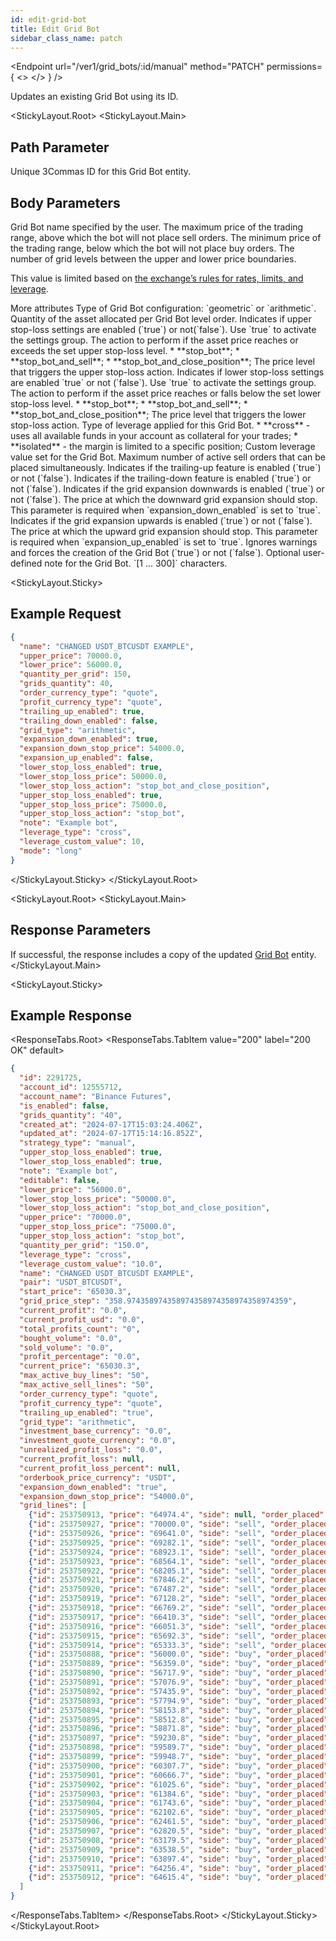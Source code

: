 ```yaml
---
id: edit-grid-bot
title: Edit Grid Bot
sidebar_class_name: patch
---
```


<Endpoint
  url="/ver1/grid_bots/:id/manual"
  method="PATCH"
  permissions={
    <>
      <Permission title="Permission" description="BOTS_WRITE" />
      <Permission title="Security" description="SIGNED" />
    </>
  }
/>

  Updates an existing Grid Bot using its ID.

<StickyLayout.Root>
   <StickyLayout.Main>

## Path Parameter 
<ApiParam name='id' type='integer' id="id" required>
   Unique 3Commas ID for this Grid Bot entity.
</ApiParam>

## Body Parameters 

<ApiParam name='name' type='integer' id="name" required>
  Grid Bot name specified by the user.
</ApiParam>

<ApiParam name='upper_price' type='number' id="upper_price" required>
   The maximum price of the trading range, above which the bot will not place sell orders.
</ApiParam>

<ApiParam name='lower_price' type='number' id="lower_price" required>
   The minimum price of the trading range, below which the bot will not place buy orders.
</ApiParam>

<ApiParam name='grids_quantity' type="number" id="grids_quantity" required>
  The number of grid levels between the upper and lower price boundaries.

  This value is limited based on [the exchange’s rules for rates, limits, and leverage](/market-data/3_currency_rates_and_limits_with_leverage_data.mdx).
</ApiParam> 


<CollapseAll>
<CollapseAllHeading> More attributes <CollapseAllButton /> </CollapseAllHeading>

<CollapsibleApiParam name="grid_type" type="string" id="grid_type">
  Type of Grid Bot configuration: `geometric` or `arithmetic`.
</CollapsibleApiParam>

<CollapsibleApiParam name="quantity_per_grid" type="number" id="quantity_per_grid" required>
   Quantity of the asset allocated per Grid Bot level order.
</CollapsibleApiParam>

<CollapsibleApiParam name="upper_stop_loss_enabled" type="boolean" id="upper_stop_loss_enabled">
  Indicates if upper stop-loss settings are enabled (`true`) or not(`false`). Use `true` to activate the settings group.
</CollapsibleApiParam>

<CollapsibleApiParam name="upper_stop_loss_action" type="string" id="upper_stop_loss_action">
  The action to perform if the asset price reaches or exceeds the set upper stop-loss level.
  <CollapsibleNestedParams openName="Hide allowed values" collapsedName="Show allowed values">
      * **stop_bot**;
      * **stop_bot_and_sell**;
      * **stop_bot_and_close_position**;
     </CollapsibleNestedParams>
</CollapsibleApiParam>

<CollapsibleApiParam name="upper_stop_loss_price" type="number" id="upper_stop_loss_price">
  The price level that triggers the upper stop-loss action.
</CollapsibleApiParam> 
   
<CollapsibleApiParam name="lower_stop_loss_enabled" type="boolean" id="lower_stop_loss_enabled">
   Indicates if lower stop-loss settings are enabled `true` or not (`false`). Use `true` to activate the settings group.
</CollapsibleApiParam>

<CollapsibleApiParam name="lower_stop_loss_action" type="string" id="lower_stop_loss_action">
   The action to perform if the asset price reaches or falls below the set lower stop-loss level.
   <CollapsibleNestedParams openName="Hide allowed values" collapsedName="Show allowed values">
      * **stop_bot**;
      * **stop_bot_and_sell**;
      * **stop_bot_and_close_position**;
     </CollapsibleNestedParams>
</CollapsibleApiParam>

<CollapsibleApiParam name="lower_stop_loss_price" type="number" id="lower_stop_loss_price">
   The price level that triggers the lower stop-loss action.
</CollapsibleApiParam>

<CollapsibleApiParam name="leverage_type" type="string" id="leverage_type">
Type of leverage applied for this Grid Bot.
    <CollapsibleNestedParams openName="Hide allowed values" collapsedName="Show allowed values">
      * **cross** - uses all available funds in your account as collateral for your trades;
      * **isolated** - the margin is limited to a specific position;
      </CollapsibleNestedParams>
</CollapsibleApiParam>

<CollapsibleApiParam name="leverage_custom_value" type="number" id="leverage_custom_value">
   Custom leverage value set for the Grid Bot.
</CollapsibleApiParam>

<CollapsibleApiParam name="max_active_sell_lines" type="integer" id="max_active_sell_lines">
   Maximum number of active sell orders that can be placed simultaneously.
</CollapsibleApiParam>

<CollapsibleApiParam name="trailing_up_enabled" type="boolean" id="trailing_up_enabled">
   Indicates if the trailing-up feature is enabled (`true`) or not (`false`).
</CollapsibleApiParam>

<CollapsibleApiParam name="trailing_down_enabled" type="boolean" id="trailing_down_enabled">
   Indicates if the trailing-down feature is enabled (`true`) or not (`false`).
</CollapsibleApiParam>

<CollapsibleApiParam name="expansion_down_enabled" type="boolean" id="expansion_down_enabled">
   Indicates if the grid expansion downwards is enabled (`true`) or not (`false`).
</CollapsibleApiParam>

<CollapsibleApiParam name="expansion_down_stop_price" type="number" id="expansion_down_stop_price" required>
   The price at which the downward grid expansion should stop.
   This parameter is required when `expansion_down_enabled` is set to `true`.
</CollapsibleApiParam>

<CollapsibleApiParam name="expansion_up_enabled" type="boolean" id="expansion_up_stop_price">
   Indicates if the grid expansion upwards is enabled (`true`) or not (`false`).
</CollapsibleApiParam>  

<CollapsibleApiParam name="expansion_up_stop_price" type="boolean" id="expansion_up_stop_price" required>
   The price at which the upward grid expansion should stop.
   This parameter is required when `expansion_up_enabled` is set to `true`.
</CollapsibleApiParam>

<CollapsibleApiParam name="ignore_warnings" type="boolean" id="ignore_warnings">
   Ignores warnings and forces the creation of the Grid Bot (`true`) or not (`false`).
</CollapsibleApiParam>

<CollapsibleApiParam name="note" type="integer" id="note">
   Optional user-defined note for the Grid Bot.
   `[1 ... 300]` characters.
</CollapsibleApiParam>
</CollapseAll>
</StickyLayout.Main>


<StickyLayout.Sticky>

## Example Request

```json title="PATCH /ver1/grid_bots/2291725/manual"
{
  "name": "CHANGED USDT_BTCUSDT EXAMPLE",
  "upper_price": 70000.0,
  "lower_price": 56000.0,
  "quantity_per_grid": 150,
  "grids_quantity": 40,
  "order_currency_type": "quote",
  "profit_currency_type": "quote",
  "trailing_up_enabled": true,
  "trailing_down_enabled": false,
  "grid_type": "arithmetic",
  "expansion_down_enabled": true,
  "expansion_down_stop_price": 54000.0,
  "expansion_up_enabled": false,
  "lower_stop_loss_enabled": true,
  "lower_stop_loss_price": 50000.0,
  "lower_stop_loss_action": "stop_bot_and_close_position",
  "upper_stop_loss_enabled": true,
  "upper_stop_loss_price": 75000.0,
  "upper_stop_loss_action": "stop_bot",
  "note": "Example bot",
  "leverage_type": "cross",
  "leverage_custom_value": 10,
  "mode": "long"
}
```
</StickyLayout.Sticky>
</StickyLayout.Root>

<StickyLayout.Root>
<StickyLayout.Main>

## Response Parameters 

If successful, the response includes a copy of the updated [Grid Bot](/grid-bot/0_grid_bot_entity.mdx) entity.
</StickyLayout.Main>

<StickyLayout.Sticky>

## Example Response

<ResponseTabs.Root>
<ResponseTabs.TabItem value="200" label="200 OK" default>

```json
{
  "id": 2291725,
  "account_id": 12555712,
  "account_name": "Binance Futures",
  "is_enabled": false,
  "grids_quantity": "40",
  "created_at": "2024-07-17T15:03:24.406Z",
  "updated_at": "2024-07-17T15:14:16.852Z",
  "strategy_type": "manual",
  "upper_stop_loss_enabled": true,
  "lower_stop_loss_enabled": true,
  "note": "Example bot",
  "editable": false,
  "lower_price": "56000.0",
  "lower_stop_loss_price": "50000.0",
  "lower_stop_loss_action": "stop_bot_and_close_position",
  "upper_price": "70000.0",
  "upper_stop_loss_price": "75000.0",
  "upper_stop_loss_action": "stop_bot",
  "quantity_per_grid": "150.0",
  "leverage_type": "cross",
  "leverage_custom_value": "10.0",
  "name": "CHANGED USDT_BTCUSDT EXAMPLE",
  "pair": "USDT_BTCUSDT",
  "start_price": "65030.3",
  "grid_price_step": "358.974358974358974358974358974358974359",
  "current_profit": "0.0",
  "current_profit_usd": "0.0",
  "total_profits_count": "0",
  "bought_volume": "0.0",
  "sold_volume": "0.0",
  "profit_percentage": "0.0",
  "current_price": "65030.3",
  "max_active_buy_lines": "50",
  "max_active_sell_lines": "50",
  "order_currency_type": "quote",
  "profit_currency_type": "quote",
  "trailing_up_enabled": "true",
  "grid_type": "arithmetic",
  "investment_base_currency": "0.0",
  "investment_quote_currency": "0.0",
  "unrealized_profit_loss": "0.0",
  "current_profit_loss": null,
  "current_profit_loss_percent": null,
  "orderbook_price_currency": "USDT",
  "expansion_down_enabled": "true",
  "expansion_down_stop_price": "54000.0",
  "grid_lines": [
    {"id": 253750913, "price": "64974.4", "side": null, "order_placed": false},
    {"id": 253750927, "price": "70000.0", "side": "sell", "order_placed": false},
    {"id": 253750926, "price": "69641.0", "side": "sell", "order_placed": false},
    {"id": 253750925, "price": "69282.1", "side": "sell", "order_placed": false},
    {"id": 253750924, "price": "68923.1", "side": "sell", "order_placed": false},
    {"id": 253750923, "price": "68564.1", "side": "sell", "order_placed": false},
    {"id": 253750922, "price": "68205.1", "side": "sell", "order_placed": false},
    {"id": 253750921, "price": "67846.2", "side": "sell", "order_placed": false},
    {"id": 253750920, "price": "67487.2", "side": "sell", "order_placed": false},
    {"id": 253750919, "price": "67128.2", "side": "sell", "order_placed": false},
    {"id": 253750918, "price": "66769.2", "side": "sell", "order_placed": false},
    {"id": 253750917, "price": "66410.3", "side": "sell", "order_placed": false},
    {"id": 253750916, "price": "66051.3", "side": "sell", "order_placed": false},
    {"id": 253750915, "price": "65692.3", "side": "sell", "order_placed": false},
    {"id": 253750914, "price": "65333.3", "side": "sell", "order_placed": false},
    {"id": 253750888, "price": "56000.0", "side": "buy", "order_placed": false},
    {"id": 253750889, "price": "56359.0", "side": "buy", "order_placed": false},
    {"id": 253750890, "price": "56717.9", "side": "buy", "order_placed": false},
    {"id": 253750891, "price": "57076.9", "side": "buy", "order_placed": false},
    {"id": 253750892, "price": "57435.9", "side": "buy", "order_placed": false},
    {"id": 253750893, "price": "57794.9", "side": "buy", "order_placed": false},
    {"id": 253750894, "price": "58153.8", "side": "buy", "order_placed": false},
    {"id": 253750895, "price": "58512.8", "side": "buy", "order_placed": false},
    {"id": 253750896, "price": "58871.8", "side": "buy", "order_placed": false},
    {"id": 253750897, "price": "59230.8", "side": "buy", "order_placed": false},
    {"id": 253750898, "price": "59589.7", "side": "buy", "order_placed": false},
    {"id": 253750899, "price": "59948.7", "side": "buy", "order_placed": false},
    {"id": 253750900, "price": "60307.7", "side": "buy", "order_placed": false},
    {"id": 253750901, "price": "60666.7", "side": "buy", "order_placed": false},
    {"id": 253750902, "price": "61025.6", "side": "buy", "order_placed": false},
    {"id": 253750903, "price": "61384.6", "side": "buy", "order_placed": false},
    {"id": 253750904, "price": "61743.6", "side": "buy", "order_placed": false},
    {"id": 253750905, "price": "62102.6", "side": "buy", "order_placed": false},
    {"id": 253750906, "price": "62461.5", "side": "buy", "order_placed": false},
    {"id": 253750907, "price": "62820.5", "side": "buy", "order_placed": false},
    {"id": 253750908, "price": "63179.5", "side": "buy", "order_placed": false},
    {"id": 253750909, "price": "63538.5", "side": "buy", "order_placed": false},
    {"id": 253750910, "price": "63897.4", "side": "buy", "order_placed": false},
    {"id": 253750911, "price": "64256.4", "side": "buy", "order_placed": false},
    {"id": 253750912, "price": "64615.4", "side": "buy", "order_placed": false}
  ]
}
```
  </ResponseTabs.TabItem>
  </ResponseTabs.Root>
</StickyLayout.Sticky>
</StickyLayout.Root>
